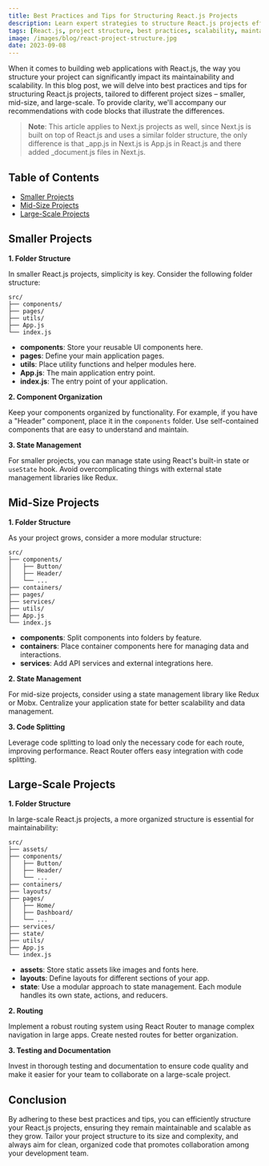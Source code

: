 ```yaml
---
title: Best Practices and Tips for Structuring React.js Projects
description: Learn expert strategies to structure React.js projects effectively for better maintainability and scalability. Get tips tailored to project sizes with code examples.
tags: [React.js, project structure, best practices, scalability, maintainability]
image: /images/blog/react-project-structure.jpg
date: 2023-09-08
---
```


When it comes to building web applications with React.js, the way you structure your project can significantly impact its maintainability and scalability. In this blog post, we will delve into best practices and tips for structuring React.js projects, tailored to different project sizes – smaller, mid-size, and large-scale. To provide clarity, we'll accompany our recommendations with code blocks that illustrate the differences.

> **Note**: This article applies to Next.js projects as well, since Next.js is built on top of React.js and uses a similar folder structure, the only difference is that \_app.js in Next.js is App.js in React.js and there added \_document.js files in Next.js.

## Table of Contents

-   [Smaller Projects](#smaller-projects)
-   [Mid-Size Projects](#mid-size-projects)
-   [Large-Scale Projects](#large-scale-projects)

## Smaller Projects

**1. Folder Structure**

In smaller React.js projects, simplicity is key. Consider the following folder structure:

```bash:Folder-Structure
src/
├── components/
├── pages/
├── utils/
├── App.js
└── index.js
```

-   **components**: Store your reusable UI components here.
-   **pages**: Define your main application pages.
-   **utils**: Place utility functions and helper modules here.
-   **App.js**: The main application entry point.
-   **index.js**: The entry point of your application.

**2. Component Organization**

Keep your components organized by functionality. For example, if you have a "Header" component, place it in the `components` folder. Use self-contained components that are easy to understand and maintain.

**3. State Management**

For smaller projects, you can manage state using React's built-in state or `useState` hook. Avoid overcomplicating things with external state management libraries like Redux.

## Mid-Size Projects

**1. Folder Structure**

As your project grows, consider a more modular structure:

```bash:Folder-Structure
src/
├── components/
│   ├── Button/
│   ├── Header/
│   └── ...
├── containers/
├── pages/
├── services/
├── utils/
├── App.js
└── index.js
```

-   **components**: Split components into folders by feature.
-   **containers**: Place container components here for managing data and interactions.
-   **services**: Add API services and external integrations here.

**2. State Management**

For mid-size projects, consider using a state management library like Redux or Mobx. Centralize your application state for better scalability and data management.

**3. Code Splitting**

Leverage code splitting to load only the necessary code for each route, improving performance. React Router offers easy integration with code splitting.

## Large-Scale Projects

**1. Folder Structure**

In large-scale React.js projects, a more organized structure is essential for maintainability:

```bash:Folder-Structure
src/
├── assets/
├── components/
│   ├── Button/
│   ├── Header/
│   └── ...
├── containers/
├── layouts/
├── pages/
│   ├── Home/
│   ├── Dashboard/
│   └── ...
├── services/
├── state/
├── utils/
├── App.js
└── index.js
```

-   **assets**: Store static assets like images and fonts here.
-   **layouts**: Define layouts for different sections of your app.
-   **state**: Use a modular approach to state management. Each module handles its own state, actions, and reducers.

**2. Routing**

Implement a robust routing system using React Router to manage complex navigation in large apps. Create nested routes for better organization.

**3. Testing and Documentation**

Invest in thorough testing and documentation to ensure code quality and make it easier for your team to collaborate on a large-scale project.

## Conclusion

By adhering to these best practices and tips, you can efficiently structure your React.js projects, ensuring they remain maintainable and scalable as they grow. Tailor your project structure to its size and complexity, and always aim for clean, organized code that promotes collaboration among your development team.